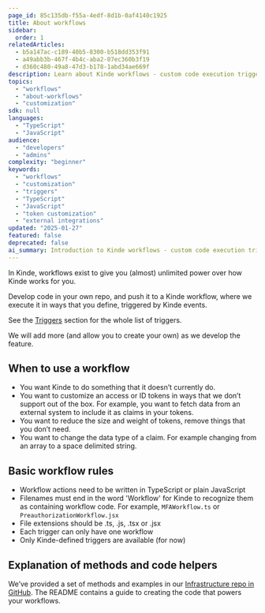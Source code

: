 ```yaml
---
page_id: 85c135db-f55a-4edf-8d1b-0af4140c1925
title: About workflows
sidebar:
  order: 1
relatedArticles:
  - b5a147ac-c189-40b5-8300-b518dd353f91
  - a49abb3b-467f-4b4c-aba2-07ec360b3f19
  - d360c480-49a8-47d3-b178-1abd34ae669f
description: Learn about Kinde workflows - custom code execution triggered by Kinde events that allows unlimited customization of authentication flows, token generation, and external integrations using TypeScript/JavaScript.
topics:
  - "workflows"
  - "about-workflows"
  - "customization"
sdk: null
languages:
  - "TypeScript"
  - "JavaScript"
audience:
  - "developers"
  - "admins"
complexity: "beginner"
keywords:
  - "workflows"
  - "customization"
  - "triggers"
  - "TypeScript"
  - "JavaScript"
  - "token customization"
  - "external integrations"
updated: "2025-01-27"
featured: false
deprecated: false
ai_summary: Introduction to Kinde workflows - custom code execution triggered by Kinde events, allowing unlimited customization of authentication flows, token generation, and external integrations using TypeScript/JavaScript.
---
```


In Kinde, workflows exist to give you (almost) unlimited power over how Kinde works for you.

Develop code in your own repo, and push it to a Kinde workflow, where we execute it in ways that you define, triggered by Kinde events.

See the [Triggers](/workflows/example-workflows/workflow-user-post-auth/) section for the whole list of triggers.

We will add more (and allow you to create your own) as we develop the feature.

## When to use a workflow

- You want Kinde to do something that it doesn’t currently do.
- You want to customize an access or ID tokens in ways that we don’t support out of the box. For example, you want to fetch data from an external system to include it as claims in your tokens.
- You want to reduce the size and weight of tokens, remove things that you don’t need.
- You want to change the data type of a claim. For example changing from an array to a space delimited string.

## Basic workflow rules

- Workflow actions need to be written in TypeScript or plain JavaScript
- Filenames must end in the word 'Workflow' for Kinde to recognize them as containing workflow code. For example, `MFAWorkflow.ts` or `PreauthorizationWorkflow.jsx`
- File extensions should be .ts, .js, .tsx or .jsx
- Each trigger can only have one workflow
- Only Kinde-defined triggers are available (for now)

## Explanation of methods and code helpers

We’ve provided a set of methods and examples in our [Infrastructure repo in GitHub](https://github.com/kinde-oss/infrastructure). The README contains a guide to creating the code that powers your workflows.
